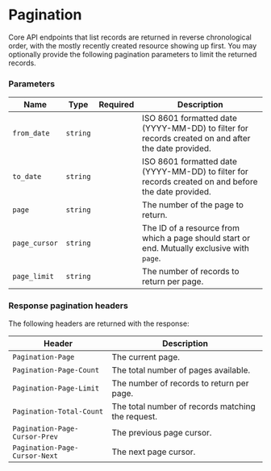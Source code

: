 # Pagination

Core API endpoints that list records are returned in reverse chronological order, with the mostly recently created
resource showing up first. You may optionally provide the following pagination parameters to limit the
returned records.

### Parameters

| Name          | Type     | Required | Description                                                                                         |
|---------------|----------|----------|-----------------------------------------------------------------------------------------------------|
| `from_date`   | `string` |          | ISO 8601 formatted date (YYYY-MM-DD) to filter for records created on and after the date provided.  |
| `to_date`     | `string` |          | ISO 8601 formatted date (YYYY-MM-DD) to filter for records created on and before the date provided. |
| `page`        | `string` |          | The number of the page to return.                                                                   |
| `page_cursor` | `string` |          | The ID of a resource from which a page should start or end. Mutually exclusive with `page`.         |
| `page_limit`  | `string` |          | The number of records to return per page.                                                           |

### Response pagination headers
The following headers are returned with the response:

| Header                        | Description                                       |
|-------------------------------|---------------------------------------------------|
| `Pagination-Page`             | The current page.                                 |
| `Pagination-Page-Count`       | The total number of pages available.              |
| `Pagination-Page-Limit`       | The number of records to return per page.         |
| `Pagination-Total-Count`      | The total number of records matching the request. |
| `Pagination-Page-Cursor-Prev` | The previous page cursor.                         |
| `Pagination-Page-Cursor-Next` | The next page cursor.                             |
